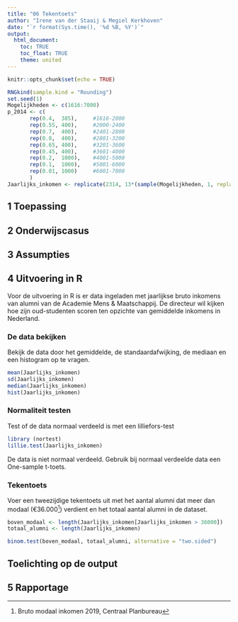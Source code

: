 ```yaml
---
title: "06 Tekentoets"
author: "Irene van der Staaij & Megiel Kerkhoven"
date: "`r format(Sys.time(), '%d %B, %Y')`"
output: 
  html_document:
    toc: TRUE
    toc_float: TRUE
    theme: united
---
```


```r
knitr::opts_chunk$set(echo = TRUE)
```


```r
RNGkind(sample.kind = "Rounding")
set.seed(1)
Mogelijkheden <- c(1616:7000)
p_2014 <- c(
       rep(0.4,  385),     #1616-2000
       rep(0.55, 400),     #2000-2400
       rep(0.7,  400),     #2401-2800
       rep(0.8,  400),     #2801-3200
       rep(0.65, 400),     #3201-3600
       rep(0.45, 400),     #3601-4000
       rep(0.2,  1000),    #4001-5000
       rep(0.1,  1000),    #5001-6000
       rep(0.01, 1000)     #6001-7000
       )
Jaarlijks_inkomen <- replicate(2314, 13*(sample(Mogelijkheden, 1, replace=TRUE, p_2014)))
```

## 1 Toepassing

## 2 Onderwijscasus

## 3 Assumpties

## 4 Uitvoering in R
Voor de uitvoering in R is er data ingeladen met jaarlijkse bruto inkomens van alumni van de Academie Mens & Maatschappij. De directeur wil kijken hoe zijn oud-studenten scoren ten opzichte van gemiddelde inkomens in Nederland.

### De data bekijken
Bekijk de data door het gemiddelde, de standaardafwijking, de mediaan en een histogram op te vragen.
```r
mean(Jaarlijks_inkomen)
sd(Jaarlijks_inkomen)
median(Jaarlijks_inkomen)
hist(Jaarlijks_inkomen)
```

### Normaliteit testen
Test of de data normaal verdeeld is met een lilliefors-test
```r
library (nortest)
lillie.test(Jaarlijks_inkomen)
```
De data is niet normaal verdeeld. Gebruik bij normaal verdeelde data een One-sample t-toets.

### Tekentoets 
Voer een tweezijdige tekentoets uit met het aantal alumni dat meer dan modaal (€36.000[^1]) verdient en het totaal aantal alumni in de dataset.   
```r
boven_modaal <- length(Jaarlijks_inkomen[Jaarlijks_inkomen > 36000])
totaal_alumni <- length(Jaarlijks_inkomen)

binom.test(boven_modaal, totaal_alumni, alternative = "two.sided")
```

## Toelichting op de output

## 5 Rapportage


[^1]: Bruto modaal inkomen 2019, Centraal Planbureau